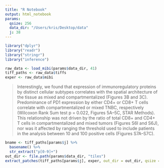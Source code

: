 ```yaml
---
title: "R Notebook"
output: html_notebook
params:
  qsize: 256
  data_dir: "/Users/kris/Desktop/data"
  j: 38
---
```


```r
library("dplyr")
library("readr")
library("stringr")
library("inference")
```

```r
raw_data <- load_mibi(params$data_dir, 41)
tiff_paths <- raw_data$tiffs
exper <- raw_data$mibi
```

> Interestingly, we found that expression of immunoregulatory proteins by distinct cellular subtypes correlates with the spatial architecture of the tissue as mixed and compartmentalized (Figures 3B and 3C). Predominance of PD1 expression by either CD4+ or CD8+ T cells correlate with compartmentalized or mixed TNBC, respectively (Wilcoxon Rank Sum test p = 0.022, Figures 5A–5C, STAR Methods). This relationship was not driven by the ratio of total CD8+ and CD4+ T cells in compartmentalized and mixed tumors (Figures S6I and S6J), nor was it affected by ranging the threshold used to include patients in the analysis between 10 and 100 positive cells (Figures S7A–S7C).

```r
bname <- tiff_paths[params$j] %>%
  basename() %>%
  str_extract("p[0-9]+")
out_dir <- file.path(params$data_dir, "tiles")
extract_patches(tiff_paths[params$j], exper, out_dir = out_dir, qsize = params$qsize, basename = bname)
```
